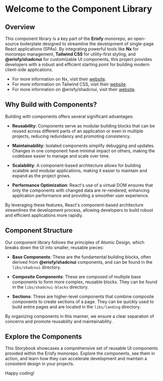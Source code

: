 
<Meta title="Introduction" />

# Welcome to the Component Library

## Overview

This component library is a key part of the **Erisfy** monorepo, an open-source boilerplate designed to streamline the development of single-page React applications (SPAs). By integrating powerful tools like **Nx** for monorepo management, **Tailwind CSS** for utility-first styling, and **@erisfy/shadcnui** for customizable UI components, this project provides developers with a robust and efficient starting point for building modern client-side applications.

- For more information on Nx, visit their [website](https://nx.dev/).
- For more information on Tailwind CSS, visit their [website](https://tailwindcss.com/).
- For more information on @erisfy/shadcnui, visit their [website](https://ui.shadcn.com/).

## Why Build with Components?

Building with components offers several significant advantages:

- **Reusability**: Components serve as modular building blocks that can be reused across different parts of an application or even in multiple projects, reducing redundancy and promoting consistency.

- **Maintainability**: Isolated components simplify debugging and updates. Changes in one component have minimal impact on others, making the codebase easier to manage and scale over time.

- **Scalability**: A component-based architecture allows for building scalable and modular applications, making it easier to maintain and expand as the project grows.

- **Performance Optimization**: React's use of a virtual DOM ensures that only the components with changed data are re-rendered, enhancing application performance and providing a smoother user experience.

By leveraging these features, React's component-based architecture streamlines the development process, allowing developers to build robust and efficient applications more rapidly.

## Component Structure

Our component library follows the principles of Atomic Design, which breaks down the UI into smaller, reusable pieces:

- **Base Components**: These are the fundamental building blocks, often derived from **@erisfy/shadcnui** components, and can be found in the `libs/shadcnui` directory.

- **Composite Components**: These are composed of multiple base components to form more complex, reusable blocks. They can be found in the `libs/shadcnui-blocks` directory.

- **Sections**: These are higher-level components that combine composite components to create sections of a page. They can be quickly used to build entire pages and are located in the `libs/landing` directory.

By organizing components in this manner, we ensure a clear separation of concerns and promote reusability and maintainability.

## Explore the Components

This Storybook showcases a comprehensive set of reusable UI components provided within the Erisfy monorepo. Explore the components, see them in action, and learn how they can accelerate development and maintain a consistent design in your projects.

Happy coding!


